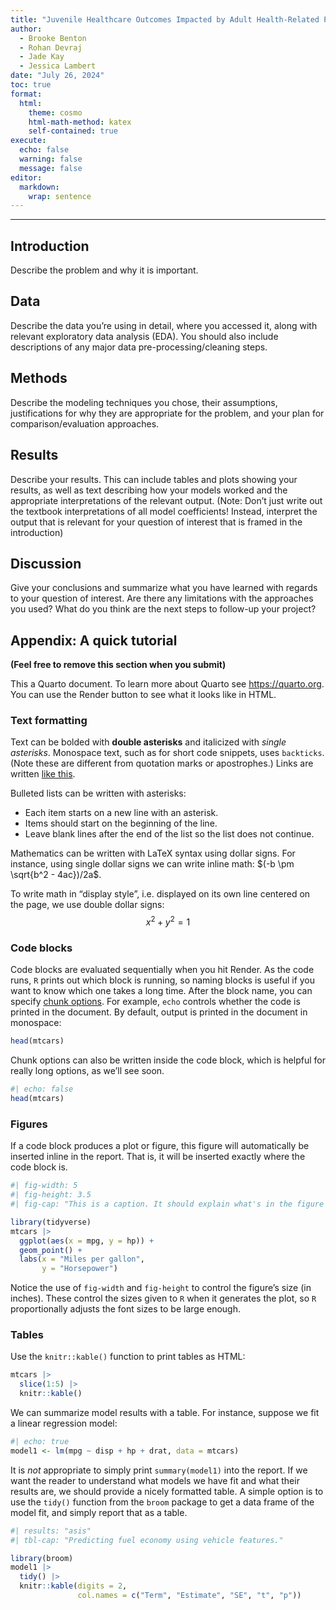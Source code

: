 ```yaml
---
title: "Juvenile Healthcare Outcomes Impacted by Adult Health-Related Practices "
author:
  - Brooke Benton
  - Rohan Devraj  
  - Jade Kay
  - Jessica Lambert 
date: "July 26, 2024"
toc: true
format:
  html:
    theme: cosmo
    html-math-method: katex
    self-contained: true
execute:
  echo: false
  warning: false
  message: false
editor: 
  markdown: 
    wrap: sentence
---
```


------------------------------------------------------------------------

## Introduction

Describe the problem and why it is important.

## Data

Describe the data you’re using in detail, where you accessed it, along with relevant exploratory data analysis (EDA).
You should also include descriptions of any major data pre-processing/cleaning steps.

## Methods

Describe the modeling techniques you chose, their assumptions, justifications for why they are appropriate for the problem, and your plan for comparison/evaluation approaches.

## Results

Describe your results.
This can include tables and plots showing your results, as well as text describing how your models worked and the appropriate interpretations of the relevant output.
(Note: Don’t just write out the textbook interpretations of all model coefficients! Instead, interpret the output that is relevant for your question of interest that is framed in the introduction)

## Discussion

Give your conclusions and summarize what you have learned with regards to your question of interest.
Are there any limitations with the approaches you used?
What do you think are the next steps to follow-up your project?

## Appendix: A quick tutorial

**(Feel free to remove this section when you submit)**

This a Quarto document.
To learn more about Quarto see <https://quarto.org>.
You can use the Render button to see what it looks like in HTML.

### Text formatting

Text can be bolded with **double asterisks** and italicized with *single asterisks*.
Monospace text, such as for short code snippets, uses `backticks`.
(Note these are different from quotation marks or apostrophes.) Links are written [like this](http://example.com/).

Bulleted lists can be written with asterisks:

-   Each item starts on a new line with an asterisk.
-   Items should start on the beginning of the line.
-   Leave blank lines after the end of the list so the list does not continue.

Mathematics can be written with LaTeX syntax using dollar signs.
For instance, using single dollar signs we can write inline math: $(-b \pm \sqrt{b^2 - 4ac})/2a$.

To write math in "display style", i.e. displayed on its own line centered on the page, we use double dollar signs: $$
x^2 + y^2 = 1
$$

### Code blocks

Code blocks are evaluated sequentially when you hit Render.
As the code runs, `R` prints out which block is running, so naming blocks is useful if you want to know which one takes a long time.
After the block name, you can specify [chunk options](https://yihui.org/knitr/options/).
For example, `echo` controls whether the code is printed in the document.
By default, output is printed in the document in monospace:

```r
head(mtcars)
```

Chunk options can also be written inside the code block, which is helpful for really long options, as we'll see soon.

```r
#| echo: false
head(mtcars)
```

### Figures

If a code block produces a plot or figure, this figure will automatically be inserted inline in the report.
That is, it will be inserted exactly where the code block is.

```r
#| fig-width: 5
#| fig-height: 3.5
#| fig-cap: "This is a caption. It should explain what's in the figure and what's interesting about it. For instance: There is a negative, strong linear correlation between miles per gallon and horsepower for US cars in the 1970s."

library(tidyverse)
mtcars |> 
  ggplot(aes(x = mpg, y = hp)) +
  geom_point() +
  labs(x = "Miles per gallon",
       y = "Horsepower")
```

Notice the use of `fig-width` and `fig-height` to control the figure's size (in inches).
These control the sizes given to `R` when it generates the plot, so `R` proportionally adjusts the font sizes to be large enough.

### Tables

Use the `knitr::kable()` function to print tables as HTML:

```r
mtcars |> 
  slice(1:5) |> 
  knitr::kable()
```

We can summarize model results with a table.
For instance, suppose we fit a linear regression model:

```r
#| echo: true
model1 <- lm(mpg ~ disp + hp + drat, data = mtcars)
```

It is *not* appropriate to simply print `summary(model1)` into the report.
If we want the reader to understand what models we have fit and what their results are, we should provide a nicely formatted table.
A simple option is to use the `tidy()` function from the `broom` package to get a data frame of the model fit, and simply report that as a table.

```r
#| results: "asis"
#| tbl-cap: "Predicting fuel economy using vehicle features."

library(broom)
model1 |> 
  tidy() |>
  knitr::kable(digits = 2,
               col.names = c("Term", "Estimate", "SE", "t", "p"))
```
